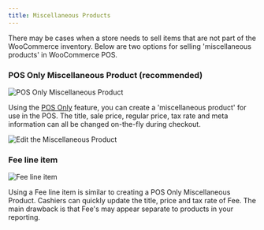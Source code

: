 ```yaml
---
title: Miscellaneous Products
---
```


There may be cases when a store needs to sell items that are not part of the WooCommerce inventory.
Below are two options for selling 'miscellaneous products' in WooCommerce POS.

### POS Only Miscellaneous Product (recommended)

![POS Only Miscellaneous Product](https://wcpos.com/wp-content/uploads/2016/06/miscellaneous-product.png "Create a POS Only Miscellaneous Product")

Using the [POS Only](./pos-only-products.html) feature, you can create a 'miscellaneous product' for use in the POS.
The title, sale price, regular price, tax rate and meta information can all be changed on-the-fly during checkout.

![Edit the Miscellaneous Product](https://wcpos.com/wp-content/uploads/2016/06/custom-product-in-cart.png "Edit the Miscellaneous Product in the cart")

### Fee line item

![Fee line item](https://wcpos.com/wp-content/uploads/2016/06/fee-line-item.png "Edit the Fee line item")

Using a Fee line item is similar to creating a POS Only Miscellaneous Product.
Cashiers can quickly update the title, price and tax rate of Fee.
The main drawback is that Fee's may appear separate to products in your reporting.
